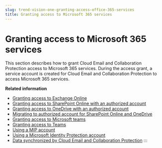 ```yaml
---
slug: trend-vision-one-granting-access-office-365-services
title: Granting access to Microsoft 365 services
---
```

# Granting access to Microsoft 365 services

This section describes how to grant Cloud Email and Collaboration Protection access to Microsoft 365 services. During the access grant, a service account is created for Cloud Email and Collaboration Protection to access Microsoft 365 services.

**Related information**

- [Granting access to Exchange Online](granting-access-exchange-online.mdx)
- [Granting access to SharePoint Online with an authorized account](access-sharepoint-account.mdx)
- [Granting access to OneDrive with an authorized account](grant-access-onedrive-authorized.mdx)
- [Migrating to authorized account for SharePoint Online and OneDrive](migrate-sharepoint-onedrive-account.mdx)
- [Granting access to Microsoft teams](granting-access-microsoft-teams.mdx)
- [Granting access to Teams](granting-access-teams-chat.mdx)
- [Using a MIP account](using-mip-account.mdx)
- [Using a Microsoft Identity Protection account](using-ms-id-protection-account.mdx)
- [Data synchronized by Cloud Email and Collaboration Protection](data-synchronized.mdx)
:::

